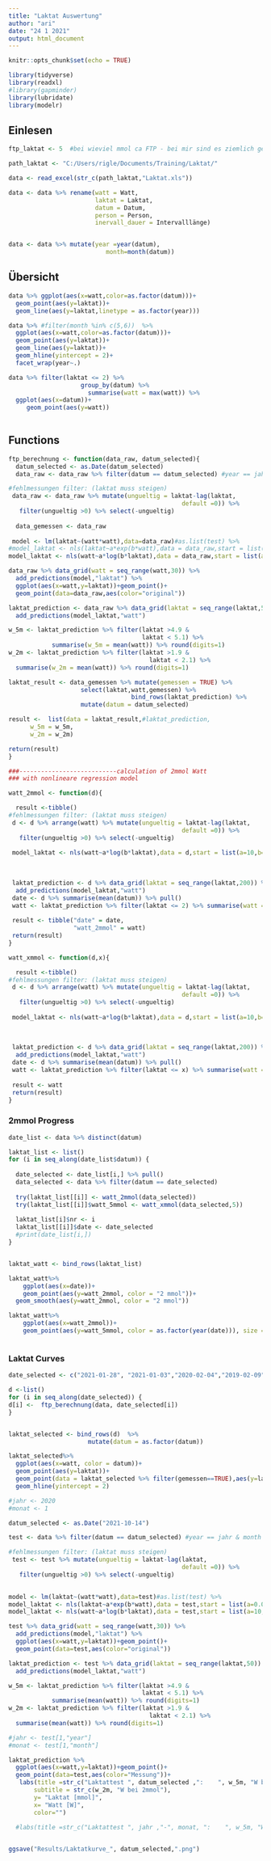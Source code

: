 ```yaml
---
title: "Laktat Auswertung"
author: "ari"
date: "24 1 2021"
output: html_document
---
```


```r
knitr::opts_chunk$set(echo = TRUE)
```

```r
library(tidyverse)
library(readxl)
#library(gapminder)
library(lubridate)
library(modelr)
```


## Einlesen

```r
ftp_laktat <- 5  #bei wieviel mmol ca FTP - bei mir sind es ziemlich genau 5mmol
```


```r

path_laktat <- "C:/Users/rigle/Documents/Training/Laktat/"

data <- read_excel(str_c(path_laktat,"Laktat.xls"))

data <- data %>% rename(watt = Watt,
                        laktat = Laktat,
                        datum = Datum,
                        person = Person,
                        inervall_dauer = Intervalllänge)


data <- data %>% mutate(year =year(datum),
                           month=month(datum))
```





## Übersicht

```r
data %>% ggplot(aes(x=watt,color=as.factor(datum)))+
  geom_point(aes(y=laktat))+
  geom_line(aes(y=laktat,linetype = as.factor(year)))

data %>% #filter(month %in% c(5,6))  %>% 
  ggplot(aes(x=watt,color=as.factor(datum)))+
  geom_point(aes(y=laktat))+
  geom_line(aes(y=laktat))+
  geom_hline(yintercept = 2)+
  facet_wrap(year~.)
```

```r
data %>% filter(laktat <= 2) %>% 
                    group_by(datum) %>%
                      summarise(watt = max(watt)) %>%
  ggplot(aes(x=datum))+
     geom_point(aes(y=watt))
              
```


## Functions

```r
ftp_berechnung <- function(data_raw, datum_selected){
  datum_selected <- as.Date(datum_selected)
  data_raw <- data_raw %>% filter(datum == datum_selected) #year == jahr & month == monat)

#fehlmessungen filter: (laktat muss steigen)
 data_raw <- data_raw %>% mutate(ungueltig = laktat-lag(laktat, 
                                                default =0)) %>% 
   filter(ungueltig >0) %>% select(-ungueltig)
 
  data_gemessen <- data_raw
 
 model <- lm(laktat~(watt*watt),data=data_raw)#as.list(test) %>% 
#model_laktat <- nls(laktat~a*exp(b*watt),data = data_raw,start = list(a=0.01,b=0.01))
model_laktat <- nls(watt~a*log(b*laktat),data = data_raw,start = list(a=10,b=1))

data_raw %>% data_grid(watt = seq_range(watt,30)) %>%
  add_predictions(model,"laktat") %>%
  ggplot(aes(x=watt,y=laktat))+geom_point()+
  geom_point(data=data_raw,aes(color="original"))

laktat_prediction <- data_raw %>% data_grid(laktat = seq_range(laktat,50)) %>%
  add_predictions(model_laktat,"watt") 

w_5m <- laktat_prediction %>% filter(laktat >4.9 & 
                                     laktat < 5.1) %>% 
            summarise(w_5m = mean(watt)) %>% round(digits=1)
w_2m <- laktat_prediction %>% filter(laktat >1.9 & 
                                       laktat < 2.1) %>% 
  summarise(w_2m = mean(watt)) %>% round(digits=1)

laktat_result <- data_gemessen %>% mutate(gemessen = TRUE) %>%
                    select(laktat,watt,gemessen) %>%
                                  bind_rows(laktat_prediction) %>%
                    mutate(datum = datum_selected)

result <-  list(data = laktat_result,#laktat_prediction,
      w_5m = w_5m,
      w_2m = w_2m)

return(result)
}
```



```r
###---------------------------calculation of 2mmol Watt
### with nonlineare regression model

watt_2mmol <- function(d){

  result <-tibble()
#fehlmessungen filter: (laktat muss steigen)
 d <- d %>% arrange(watt) %>% mutate(ungueltig = laktat-lag(laktat, 
                                                default =0)) %>% 
   filter(ungueltig >0) %>% select(-ungueltig)
 
 model_laktat <- nls(watt~a*log(b*laktat),data = d,start = list(a=10,b=1))
 
 
 
 laktat_prediction <- d %>% data_grid(laktat = seq_range(laktat,200)) %>%
  add_predictions(model_laktat,"watt") 
 date <- d %>% summarise(mean(datum)) %>% pull()
 watt <- laktat_prediction %>% filter(laktat <= 2) %>% summarise(watt = max(watt)) %>% pull()
 
 result <- tibble("date" = date,
                  "watt_2mmol" = watt)
 return(result)
}
```


```r
watt_xmmol <- function(d,x){

  result <-tibble()
#fehlmessungen filter: (laktat muss steigen)
 d <- d %>% arrange(watt) %>% mutate(ungueltig = laktat-lag(laktat, 
                                                default =0)) %>% 
   filter(ungueltig >0) %>% select(-ungueltig)
 
 model_laktat <- nls(watt~a*log(b*laktat),data = d,start = list(a=10,b=1))
 
 
 
 laktat_prediction <- d %>% data_grid(laktat = seq_range(laktat,200)) %>%
  add_predictions(model_laktat,"watt") 
 date <- d %>% summarise(mean(datum)) %>% pull()
 watt <- laktat_prediction %>% filter(laktat <= x) %>% summarise(watt = max(watt)) %>% pull()
 
 result <- watt
 return(result)
}

```



### 2mmol Progress



```r
date_list <- data %>% distinct(datum)

laktat_list <- list()
for (i in seq_along(date_list$datum)) {
  
  date_selected <- date_list[i,] %>% pull()
  data_selected <- data %>% filter(datum == date_selected)
  
  try(laktat_list[[i]] <- watt_2mmol(data_selected))
  try(laktat_list[[i]]$watt_5mmol <- watt_xmmol(data_selected,5))
  
  laktat_list[i]$nr <- i
  laktat_list[[i]]$date <- date_selected
  #print(date_list[i,])
}


laktat_watt <- bind_rows(laktat_list)
```


```r
laktat_watt%>% 
    ggplot(aes(x=date))+
    geom_point(aes(y=watt_2mmol, color = "2 mmol"))+
  geom_smooth(aes(y=watt_2mmol, color = "2 mmol"))
```
```r
laktat_watt%>% 
    ggplot(aes(x=watt_2mmol))+
    geom_point(aes(y=watt_5mmol, color = as.factor(year(date))), size = 3)
```

```r

```

### Laktat Curves
```r

date_selected <- c("2021-01-28", "2021-01-03","2020-02-04","2019-02-09","2021-02-23", "2021-10-14")

d <-list()
for (i in seq_along(date_selected)) {
d[i] <-  ftp_berechnung(data, date_selected[i])
}


laktat_selected <- bind_rows(d)  %>% 
                      mutate(datum = as.factor(datum))

laktat_selected%>%
  ggplot(aes(x=watt, color = datum))+
  geom_point(aes(y=laktat))+
  geom_point(data = laktat_selected %>% filter(gemessen==TRUE),aes(y=laktat,), size = 4)+
  geom_hline(yintercept = 2)
```


```r
#jahr <- 2020
#monat <- 1

datum_selected <- as.Date("2021-10-14")
```



```r
test <- data %>% filter(datum == datum_selected) #year == jahr & month == monat)

#fehlmessungen filter: (laktat muss steigen)
 test <- test %>% mutate(ungueltig = laktat-lag(laktat, 
                                                default =0)) %>% 
   filter(ungueltig >0) %>% select(-ungueltig)
 

```


```r
model <- lm(laktat~(watt*watt),data=test)#as.list(test) %>% 
model_laktat <- nls(laktat~a*exp(b*watt),data = test,start = list(a=0.01,b=0.01))
model_laktat <- nls(watt~a*log(b*laktat),data = test,start = list(a=10,b=1))

test %>% data_grid(watt = seq_range(watt,30)) %>%
  add_predictions(model,"laktat") %>%
  ggplot(aes(x=watt,y=laktat))+geom_point()+
  geom_point(data=test,aes(color="original"))

laktat_prediction <- test %>% data_grid(laktat = seq_range(laktat,50)) %>%
  add_predictions(model_laktat,"watt") 

w_5m <- laktat_prediction %>% filter(laktat >4.9 & 
                                     laktat < 5.1) %>% 
            summarise(mean(watt)) %>% round(digits=1)
w_2m <- laktat_prediction %>% filter(laktat >1.9 & 
                                       laktat < 2.1) %>% 
  summarise(mean(watt)) %>% round(digits=1)

#jahr <- test[1,"year"]
#monat <- test[1,"month"]

laktat_prediction %>%
  ggplot(aes(x=watt,y=laktat))+geom_point()+
  geom_point(data=test,aes(color="Messung"))+
   labs(title =str_c("Laktattest ", datum_selected ,":    ", w_5m, "W bei 5mmol (~FTP)"),
       subtitle = str_c(w_2m, "W bei 2mmol"),
       y= "Laktat [mmol]",
       x= "Watt [W]",
       color="")

  #labs(title =str_c("Laktattest ", jahr ,"-", monat, ":    ", w_5m, "W bei 5mmol (~FTP)"),
 

ggsave("Results/Laktatkurve_", datum_selected,".png")

```




